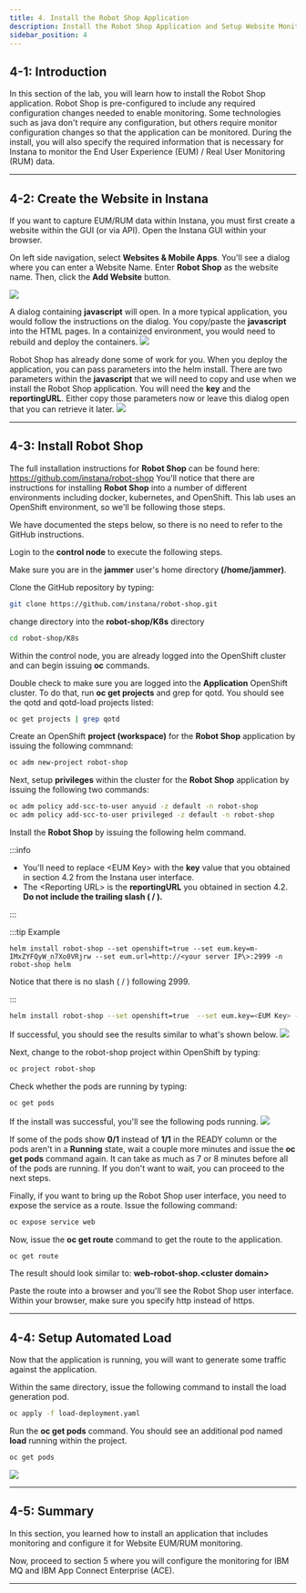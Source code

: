 ```yaml
---
title: 4. Install the Robot Shop Application
description: Install the Robot Shop Application and Setup Website Monitoring
sidebar_position: 4
---
```


## 4-1: Introduction

In this section of the lab, you will learn how to install the Robot Shop
application. Robot Shop is pre-configured to include any required configuration
changes needed to enable monitoring. Some technologies such as java don't
require any configuration, but others require monitor configuration changes so
that the application can be monitored. During the install, you will also specify
the required information that is necessary for Instana to monitor the End User
Experience (EUM) / Real User Monitoring (RUM) data.

---

## 4-2: Create the Website in Instana

If you want to capture EUM/RUM data within Instana, you must first create a
website within the GUI (or via API). Open the Instana GUI within your browser.

On left side navigation, select **Websites & Mobile Apps**. You'll see a dialog
where you can enter a Website Name. Enter **Robot Shop** as the website name.
Then, click the **Add Website** button.

![](images/addWebsite.png)

A dialog containing **javascript** will open. In a more typical application, you
would follow the instructions on the dialog. You copy/paste the **javascript**
into the HTML pages. In a containized environment, you would need to rebuild and
deploy the containers. ![](images/websiteConfig2.png)

Robot Shop has already done some of work for you. When you deploy the
application, you can pass parameters into the helm install. There are two
parameters within the **javascript** that we will need to copy and use when we
install the Robot Shop application. You will need the **key** and the
**reportingURL**. Either copy those parameters now or leave this dialog open
that you can retrieve it later. ![](images/websiteConfig.png)

---

## 4-3: Install Robot Shop

The full installation instructions for **Robot Shop** can be found here:
https://github.com/instana/robot-shop You'll notice that there are instructions
for installing **Robot Shop** into a number of different environments including
docker, kubernetes, and OpenShift. This lab uses an OpenShift environment, so
we'll be following those steps.

We have documented the steps below, so there is no need to refer to the GitHub
instructions.

Login to the **control node** to execute the following steps.

Make sure you are in the **jammer** user's home directory **(/home/jammer)**.

Clone the GitHub repository by typing:

```sh
git clone https://github.com/instana/robot-shop.git

```

change directory into the **robot-shop/K8s** directory

```sh
cd robot-shop/K8s

```

Within the control node, you are already logged into the OpenShift cluster and
can begin issuing **oc** commands.

Double check to make sure you are logged into the **Application** OpenShift
cluster. To do that, run **oc get projects** and grep for qotd. You should see
the qotd and qotd-load projects listed:

```sh
oc get projects | grep qotd
```

Create an OpenShift **project (workspace)** for the **Robot Shop** application
by issuing the following commnand:

```sh
oc adm new-project robot-shop

```

Next, setup **privileges** within the cluster for the **Robot Shop** application
by issuing the following two commands:

```sh
oc adm policy add-scc-to-user anyuid -z default -n robot-shop
oc adm policy add-scc-to-user privileged -z default -n robot-shop

```

Install the **Robot Shop** by issuing the following helm command.

:::info

- You'll need to replace <EUM Key\> with the **key** value that you obtained in
  section 4.2 from the Instana user interface.
- The <Reporting URL\> is the **reportingURL** you obtained in section 4.2. **Do
  not include the trailing slash ( / ).**

:::

:::tip Example

`helm install robot-shop --set openshift=true --set eum.key=m-IMxZYFQyW_n7Xo0VRjrw --set eum.url=http://<your server IP\>:2999 -n robot-shop helm`

Notice that there is no slash ( / ) following 2999.

:::

```sh
helm install robot-shop --set openshift=true  --set eum.key=<EUM Key> --set eum.url=<Reporting URL> -n robot-shop helm

```

If successful, you should see the results similar to what's shown below.
![](images/install.png)

Next, change to the robot-shop project within OpenShift by typing:

```sh
oc project robot-shop

```

Check whether the pods are running by typing:

```sh
oc get pods
```

If the install was successful, you'll see the following pods running.
![](images/pods.png)

If some of the pods show **0/1** instead of **1/1** in the READY column or the
pods aren't in a **Running** state, wait a couple more minutes and issue the
**oc get pods** command again. It can take as much as 7 or 8 minutes before all
of the pods are running. If you don't want to wait, you can proceed to the next
steps.

Finally, if you want to bring up the Robot Shop user interface, you need to
expose the service as a route. Issue the following command:

```sh
oc expose service web

```

Now, issue the **oc get route** command to get the route to the application.

```sh
oc get route

```

The result should look similar to: **web-robot-shop.<cluster domain\>**

Paste the route into a browser and you'll see the Robot Shop user interface.
Within your browser, make sure you specify http instead of https.

---

## 4-4: Setup Automated Load

Now that the application is running, you will want to generate some traffic
against the application.

Within the same directory, issue the following command to install the load
generation pod.

```sh
oc apply -f load-deployment.yaml
```

Run the **oc get pods** command. You should see an additional pod named **load**
running within the project.

```sh
oc get pods

```

![](images/load.png)

---

## 4-5: Summary

In this section, you learned how to install an application that includes
monitoring and configure it for Website EUM/RUM monitoring.

Now, proceed to section 5 where you will configure the monitoring for IBM MQ and
IBM App Connect Enterprise (ACE).

---
